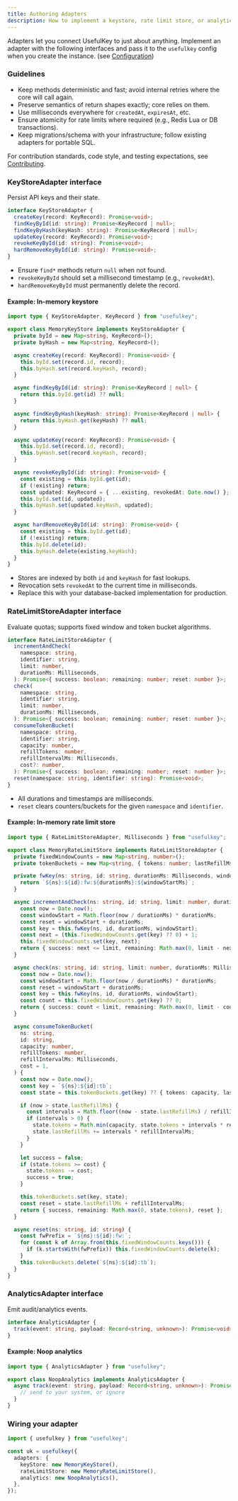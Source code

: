 ```yaml
---
title: Authoring Adapters
description: How to implement a keystore, rate limit store, or analytics adapter for UsefulKey.
---
```


Adapters let you connect UsefulKey to just about anything. Implement an adapter with the following interfaces and pass it to the `usefulkey` config when you create the instance. (see [Configuration](/docs/concepts/configuration))
### Guidelines

- Keep methods deterministic and fast; avoid internal retries where the core will call again.
- Preserve semantics of return shapes exactly; core relies on them.
- Use milliseconds everywhere for `createdAt`, `expiresAt`, etc.
- Ensure atomicity for rate limits where required (e.g., Redis Lua or DB transactions).
- Keep migrations/schema with your infrastructure; follow existing adapters for portable SQL.

For contribution standards, code style, and testing expectations, see [Contributing](/docs/additional-info/contributing).

### KeyStoreAdapter interface

Persist API keys and their state.

```ts
interface KeyStoreAdapter {
  createKey(record: KeyRecord): Promise<void>;
  findKeyById(id: string): Promise<KeyRecord | null>;
  findKeyByHash(keyHash: string): Promise<KeyRecord | null>;
  updateKey(record: KeyRecord): Promise<void>;
  revokeKeyById(id: string): Promise<void>;
  hardRemoveKeyById(id: string): Promise<void>;
}
```

- Ensure `find*` methods return `null` when not found.
- `revokeKeyById` should set a millisecond timestamp (e.g., `revokedAt`).
- `hardRemoveKeyById` must permanently delete the record.

#### Example: In-memory keystore

```ts
import type { KeyStoreAdapter, KeyRecord } from "usefulkey";

export class MemoryKeyStore implements KeyStoreAdapter {
  private byId = new Map<string, KeyRecord>();
  private byHash = new Map<string, KeyRecord>();

  async createKey(record: KeyRecord): Promise<void> {
    this.byId.set(record.id, record);
    this.byHash.set(record.keyHash, record);
  }

  async findKeyById(id: string): Promise<KeyRecord | null> {
    return this.byId.get(id) ?? null;
  }

  async findKeyByHash(keyHash: string): Promise<KeyRecord | null> {
    return this.byHash.get(keyHash) ?? null;
  }

  async updateKey(record: KeyRecord): Promise<void> {
    this.byId.set(record.id, record);
    this.byHash.set(record.keyHash, record);
  }

  async revokeKeyById(id: string): Promise<void> {
    const existing = this.byId.get(id);
    if (!existing) return;
    const updated: KeyRecord = { ...existing, revokedAt: Date.now() };
    this.byId.set(id, updated);
    this.byHash.set(updated.keyHash, updated);
  }

  async hardRemoveKeyById(id: string): Promise<void> {
    const existing = this.byId.get(id);
    if (!existing) return;
    this.byId.delete(id);
    this.byHash.delete(existing.keyHash);
  }
}
```

- Stores are indexed by both `id` and `keyHash` for fast lookups.
- Revocation sets `revokedAt` to the current time in milliseconds.
- Replace this with your database-backed implementation for production.

### RateLimitStoreAdapter interface

Evaluate quotas; supports fixed window and token bucket algorithms.

```ts
interface RateLimitStoreAdapter {
  incrementAndCheck(
    namespace: string,
    identifier: string,
    limit: number,
    durationMs: Milliseconds,
  ): Promise<{ success: boolean; remaining: number; reset: number }>;
  check(
    namespace: string,
    identifier: string,
    limit: number,
    durationMs: Milliseconds,
  ): Promise<{ success: boolean; remaining: number; reset: number }>;
  consumeTokenBucket(
    namespace: string,
    identifier: string,
    capacity: number,
    refillTokens: number,
    refillIntervalMs: Milliseconds,
    cost?: number,
  ): Promise<{ success: boolean; remaining: number; reset: number }>;
  reset(namespace: string, identifier: string): Promise<void>;
}
```

- All durations and timestamps are milliseconds.
- `reset` clears counters/buckets for the given `namespace` and `identifier`.

#### Example: In-memory rate limit store

```ts
import type { RateLimitStoreAdapter, Milliseconds } from "usefulkey";

export class MemoryRateLimitStore implements RateLimitStoreAdapter {
  private fixedWindowCounts = new Map<string, number>();
  private tokenBuckets = new Map<string, { tokens: number; lastRefillMs: number }>();

  private fwKey(ns: string, id: string, durationMs: Milliseconds, windowStartMs: number): string {
    return `${ns}:${id}:fw:${durationMs}:${windowStartMs}`;
  }

  async incrementAndCheck(ns: string, id: string, limit: number, durationMs: Milliseconds) {
    const now = Date.now();
    const windowStart = Math.floor(now / durationMs) * durationMs;
    const reset = windowStart + durationMs;
    const key = this.fwKey(ns, id, durationMs, windowStart);
    const next = (this.fixedWindowCounts.get(key) ?? 0) + 1;
    this.fixedWindowCounts.set(key, next);
    return { success: next <= limit, remaining: Math.max(0, limit - next), reset };
  }

  async check(ns: string, id: string, limit: number, durationMs: Milliseconds) {
    const now = Date.now();
    const windowStart = Math.floor(now / durationMs) * durationMs;
    const reset = windowStart + durationMs;
    const key = this.fwKey(ns, id, durationMs, windowStart);
    const count = this.fixedWindowCounts.get(key) ?? 0;
    return { success: count < limit, remaining: Math.max(0, limit - count), reset };
  }

  async consumeTokenBucket(
    ns: string,
    id: string,
    capacity: number,
    refillTokens: number,
    refillIntervalMs: Milliseconds,
    cost = 1,
  ) {
    const now = Date.now();
    const key = `${ns}:${id}:tb`;
    const state = this.tokenBuckets.get(key) ?? { tokens: capacity, lastRefillMs: now };

    if (now > state.lastRefillMs) {
      const intervals = Math.floor((now - state.lastRefillMs) / refillIntervalMs);
      if (intervals > 0) {
        state.tokens = Math.min(capacity, state.tokens + intervals * refillTokens);
        state.lastRefillMs += intervals * refillIntervalMs;
      }
    }

    let success = false;
    if (state.tokens >= cost) {
      state.tokens -= cost;
      success = true;
    }

    this.tokenBuckets.set(key, state);
    const reset = state.lastRefillMs + refillIntervalMs;
    return { success, remaining: Math.max(0, state.tokens), reset };
  }

  async reset(ns: string, id: string) {
    const fwPrefix = `${ns}:${id}:fw:`;
    for (const k of Array.from(this.fixedWindowCounts.keys())) {
      if (k.startsWith(fwPrefix)) this.fixedWindowCounts.delete(k);
    }
    this.tokenBuckets.delete(`${ns}:${id}:tb`);
  }
}
```

### AnalyticsAdapter interface

Emit audit/analytics events.

```ts
interface AnalyticsAdapter {
  track(event: string, payload: Record<string, unknown>): Promise<void>;
}
```

#### Example: Noop analytics

```ts
import type { AnalyticsAdapter } from "usefulkey";

export class NoopAnalytics implements AnalyticsAdapter {
  async track(event: string, payload: Record<string, unknown>): Promise<void> {
    // send to your system, or ignore
  }
}
```

### Wiring your adapter

```ts
import { usefulkey } from "usefulkey";

const uk = usefulkey({
  adapters: {
    keyStore: new MemoryKeyStore(),
    rateLimitStore: new MemoryRateLimitStore(),
    analytics: new NoopAnalytics(),
  },
});
```

